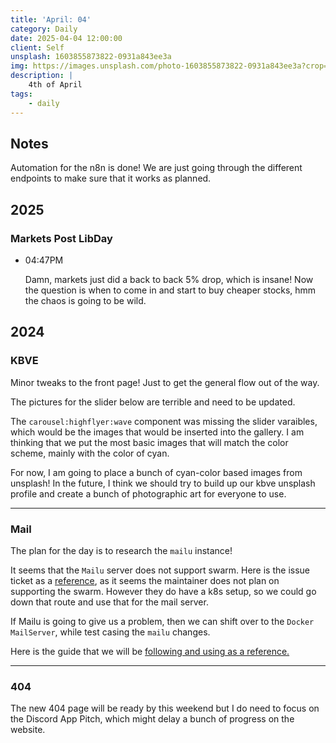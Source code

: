 ```yaml
---
title: 'April: 04'
category: Daily
date: 2025-04-04 12:00:00
client: Self
unsplash: 1603855873822-0931a843ee3a
img: https://images.unsplash.com/photo-1603855873822-0931a843ee3a?crop=entropy&cs=srgb&fm=jpg&ixid=MnwzNjM5Nzd8MHwxfHJhbmRvbXx8fHx8fHx8fDE2ODE3NDg2ODY&ixlib=rb-4.0.3&q=85
description: |
    4th of April
tags:
    - daily
---
```


## Notes

Automation for the n8n is done! We are just going through the different endpoints to make sure that it works as planned.


## 2025

### Markets Post LibDay

-   04:47PM

    Damn, markets just did a back to back 5% drop, which is insane!
    Now the question is when to come in and start to buy cheaper stocks, hmm the chaos is going to be wild.


## 2024

### KBVE

Minor tweaks to the front page! Just to get the general flow out of the way.

The pictures for the slider below are terrible and need to be updated.

The `carousel:highflyer:wave` component was missing the slider varaibles, which would be the images that would be inserted into the gallery.
I am thinking that we put the most basic images that will match the color scheme, mainly with the color of cyan.

For now, I am going to place a bunch of cyan-color based images from unsplash!
In the future, I think we should try to build up our kbve unsplash profile and create a bunch of photographic art for everyone to use.


---


### Mail

The plan for the day is to research the `mailu` instance!

It seems that the `Mailu` server does not support swarm. 
Here is the issue ticket as a [reference](https://github.com/Mailu/Mailu/discussions/3128), as it seems the maintainer does not plan on supporting the swarm.
However they do have a k8s setup, so we could go down that route and use that for the mail server.

If Mailu is going to give us a problem, then we can shift over to the `Docker MailServer`, while test casing the `mailu` changes.

Here is the guide that we will be [following and using as a reference.](https://docker-mailserver.github.io/docker-mailserver/latest/examples/tutorials/basic-installation/)


---

### 404

The new 404 page will be ready by this weekend but I do need to focus on the Discord App Pitch, which might delay a bunch of progress on the website.

